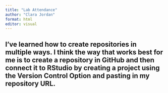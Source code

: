 ```yaml
---
title: "Lab Attendance"
author: "Clara Jordan"
format: html
editor: visual
---
```


## I've learned how to create repositories in multiple ways. I think the way that works best for me is to create a repository in GitHub and then connect it to RStudio by creating a project using the Version Control Option and pasting in my repository URL. 